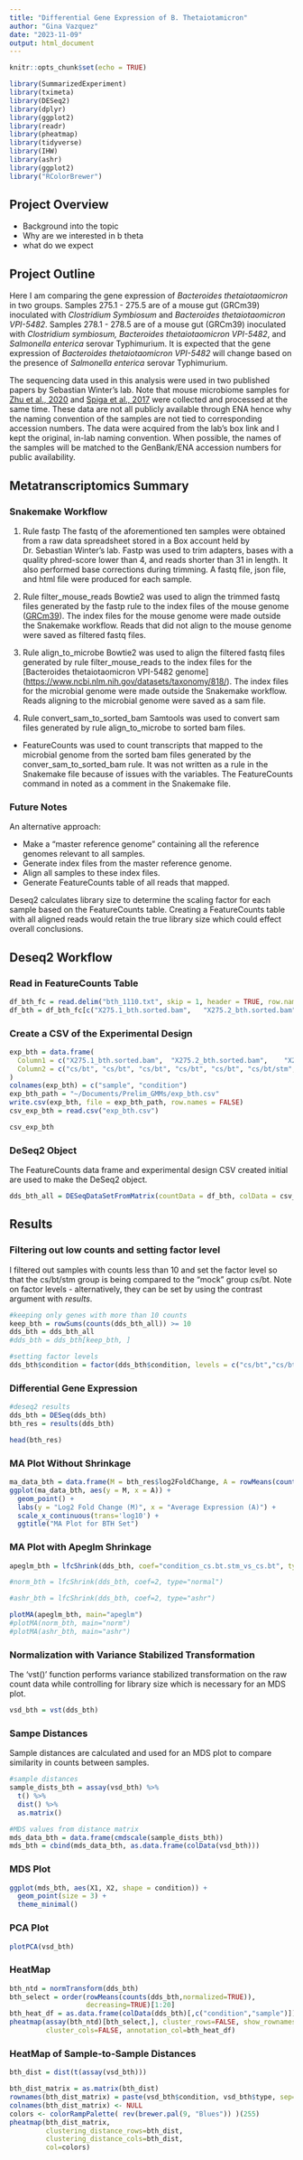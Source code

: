 ```yaml
---
title: "Differential Gene Expression of B. Thetaiotamicron"
author: "Gina Vazquez"
date: "2023-11-09"
output: html_document
---
```


```r
knitr::opts_chunk$set(echo = TRUE)
```

```r
library(SummarizedExperiment)
library(tximeta)
library(DESeq2)
library(dplyr)
library(ggplot2)
library(readr)
library(pheatmap)
library(tidyverse)
library(IHW)
library(ashr)
library(ggplot2)
library("RColorBrewer")
```

## Project Overview

-   Background into the topic
-   Why are we interested in b theta
-   what do we expect

## Project Outline

Here I am comparing the gene expression of *Bacteroides thetaiotaomicron* in two groups. Samples 275.1 - 275.5 are of a mouse gut (GRCm39) inoculated with *Clostridium Symbiosum* and *Bacteroides thetaiotaomicron VPI-5482*. Samples 278.1 - 278.5 are of a mouse gut (GRCm39) inoculated with *Clostridium symbiosum, Bacteroides thetaiotaomicron VPI-5482*, and *Salmonella enterica* serovar Typhimurium. It is expected that the gene expression of *Bacteroides thetaiotaomicron VPI-5482* will change based on the presence of *Salmonella enterica* serovar Typhimurium. 

The sequencing data used in this analysis were used in two published papers by Sebastian Winter's lab. Note that mouse microbiome samples for [Zhu et al., 2020](https://pubmed.ncbi.nlm.nih.gov/32075741/) and [Spiga et al., 2017](https://www.ncbi.nlm.nih.gov/pmc/articles/PMC5599368/) were collected and processed at the same time. These data are not all publicly available through ENA hence why the naming convention of the samples are not tied to corresponding accession numbers. The data were acquired from the lab's box link and I kept the original, in-lab naming convention. When possible, the names of the samples will be matched to the GenBank/ENA accession numbers for public availability. 

## Metatranscriptomics Summary

### Snakemake Workflow

(1) Rule fastp The fastq of the aforementioned ten samples were obtained from a raw data spreadsheet stored in a Box account held by Dr. Sebastian Winter's lab. Fastp was used to trim adapters, bases with a quality phred-score lower than 4, and reads shorter than 31 in length. It also performed base corrections during trimming. A fastq file, json file, and html file were produced for each sample.

(2) Rule filter_mouse_reads Bowtie2 was used to align the trimmed fastq files generated by the fastp rule to the index files of the mouse genome ([GRCm39](https://www.ncbi.nlm.nih.gov/datasets/genome/GCF_000001635.27/)). The index files for the mouse genome were made outside the Snakemake workflow. Reads that did not align to the mouse genome were saved as filtered fastq files.

(3) Rule align_to_microbe Bowtie2 was used to align the filtered fastq files generated by rule filter_mouse_reads to the index files for the [Bacteroides thetaiotaomicron VPI-5482 genome] (<https://www.ncbi.nlm.nih.gov/datasets/taxonomy/818/>). The index files for the microbial genome were made outside the Snakemake workflow. Reads aligning to the microbial genome were saved as a sam file.

(4) Rule convert_sam_to_sorted_bam Samtools was used to convert sam files generated by rule align_to_microbe to sorted bam files.

-   FeatureCounts was used to count transcripts that mapped to the microbial genome from the sorted bam files generated by the conver_sam_to_sorted_bam rule. It was not written as a rule in the Snakemake file because of issues with the variables. The FeatureCounts command in noted as a comment in the Snakemake file.

### Future Notes

An alternative approach:

-   Make a "master reference genome" containing all the reference genomes relevant to all samples.
-   Generate index files from the master reference genome.
-   Align all samples to these index files.
-   Generate FeatureCounts table of all reads that mapped.

Deseq2 calculates library size to determine the scaling factor for each sample based on the FeatureCounts table. Creating a FeatureCounts table with all aligned reads would retain the true library size which could effect overall conclusions.

## Deseq2 Workflow

### Read in FeatureCounts Table

```r
df_bth_fc = read.delim("bth_1110.txt", skip = 1, header = TRUE, row.names = 1, stringsAsFactors = FALSE)
df_bth = df_bth_fc[c("X275.1_bth.sorted.bam",	"X275.2_bth.sorted.bam",	"X275.3_bth.sorted.bam",	"X275.4_bth.sorted.bam",	"X275.5_bth.sorted.bam",	"X278.1_bth.sorted.bam",	"X278.2_bth.sorted.bam",	"X278.3_bth.sorted.bam",	"X278.4_bth.sorted.bam",	"X278.5_bth.sorted.bam")]

```

### Create a CSV of the Experimental Design 
```r
exp_bth = data.frame(
  Column1 = c("X275.1_bth.sorted.bam",	"X275.2_bth.sorted.bam",	"X275.3_bth.sorted.bam",	"X275.4_bth.sorted.bam",	"X275.5_bth.sorted.bam",	"X278.1_bth.sorted.bam",	"X278.2_bth.sorted.bam",	"X278.3_bth.sorted.bam",	"X278.4_bth.sorted.bam",	"X278.5_bth.sorted.bam"),
  Column2 = c("cs/bt", "cs/bt", "cs/bt", "cs/bt", "cs/bt", "cs/bt/stm", "cs/bt/stm", "cs/bt/stm", "cs/bt/stm", "cs/bt/stm" )
)
colnames(exp_bth) = c("sample", "condition")
exp_bth_path = "~/Documents/Prelim_GMMs/exp_bth.csv"
write.csv(exp_bth, file = exp_bth_path, row.names = FALSE)
csv_exp_bth = read.csv("exp_bth.csv")

csv_exp_bth
```

### DeSeq2 Object
The FeatureCounts data frame and experimental design CSV created initial are used to make the DeSeq2 object. 
```r
dds_bth_all = DESeqDataSetFromMatrix(countData = df_bth, colData = csv_exp_bth, design = ~ condition)
```

## Results

### Filtering out low counts and setting factor level 
I filtered out samples with counts less than 10 and set the factor level so that the cs/bt/stm group is being compared to the "mock" group cs/bt. Note on factor levels - alternatively, they can be set by using the contrast argument with *results*.

```r
#keeping only genes with more than 10 counts
keep_bth = rowSums(counts(dds_bth_all)) >= 10
dds_bth = dds_bth_all
#dds_bth = dds_bth[keep_bth, ]

#setting factor levels
dds_bth$condition = factor(dds_bth$condition, levels = c("cs/bt","cs/bt/stm"))
```

### Differential Gene Expression 
```r
#deseq2 results 
dds_bth = DESeq(dds_bth)
bth_res = results(dds_bth)

head(bth_res)
```

### MA Plot Without Shrinkage

```r
ma_data_bth = data.frame(M = bth_res$log2FoldChange, A = rowMeans(counts(dds_bth, normalized = TRUE)))
ggplot(ma_data_bth, aes(y = M, x = A)) +
  geom_point() +
  labs(y = "Log2 Fold Change (M)", x = "Average Expression (A)") +
  scale_x_continuous(trans='log10') +
  ggtitle("MA Plot for BTH Set")
```

### MA Plot with Apeglm Shrinkage

```r
apeglm_bth = lfcShrink(dds_bth, coef="condition_cs.bt.stm_vs_cs.bt", type="apeglm")

#norm_bth = lfcShrink(dds_bth, coef=2, type="normal")

#ashr_bth = lfcShrink(dds_bth, coef=2, type="ashr")
```

```r
plotMA(apeglm_bth, main="apeglm")
#plotMA(norm_bth, main="norm")
#plotMA(ashr_bth, main="ashr")
```

### Normalization with Variance Stabilized Transformation
The 'vst()' function performs variance stabilized transformation on the raw count data while controlling for library size which is necessary for an MDS plot.  

```r
vsd_bth = vst(dds_bth)
```

### Sampe Distances
Sample distances are calculated and used for an MDS plot to compare similarity in counts between samples. 
```r
#sample distances
sample_dists_bth = assay(vsd_bth) %>%
  t() %>%
  dist() %>%
  as.matrix()

#MDS values from distance matrix
mds_data_bth = data.frame(cmdscale(sample_dists_bth))
mds_bth = cbind(mds_data_bth, as.data.frame(colData(vsd_bth)))
```

### MDS Plot
```r
ggplot(mds_bth, aes(X1, X2, shape = condition)) + 
  geom_point(size = 3) +
  theme_minimal()
```

### PCA Plot

```r
plotPCA(vsd_bth)
```

### HeatMap

```r
bth_ntd = normTransform(dds_bth)
bth_select = order(rowMeans(counts(dds_bth,normalized=TRUE)),
                   decreasing=TRUE)[1:20]
bth_heat_df = as.data.frame(colData(dds_bth)[,c("condition","sample")])  
pheatmap(assay(bth_ntd)[bth_select,], cluster_rows=FALSE, show_rownames=TRUE,
         cluster_cols=FALSE, annotation_col=bth_heat_df)
```

### HeatMap of Sample-to-Sample Distances

```r
bth_dist = dist(t(assay(vsd_bth)))

bth_dist_matrix = as.matrix(bth_dist)
rownames(bth_dist_matrix) = paste(vsd_bth$condition, vsd_bth$type, sep="-")
colnames(bth_dist_matrix) <- NULL
colors <- colorRampPalette( rev(brewer.pal(9, "Blues")) )(255)
pheatmap(bth_dist_matrix,
         clustering_distance_rows=bth_dist,
         clustering_distance_cols=bth_dist,
         col=colors)
```
